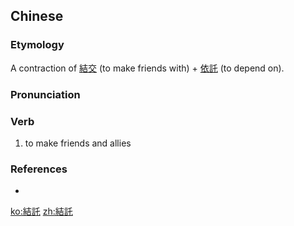 {{also|结托}}
==Chinese==
{{zh-forms|s=结托}}

===Etymology===
A contraction of [[結交]] (to make friends with) + [[依託]] (to depend on).

===Pronunciation===
{{zh-pron
|m=jiétuō
|cat=v
}}

===Verb===
{{zh-verb}}

# {{lb|zh|archaic}} to make friends and allies

===References===
* {{cite-book
|last=Luo
|first=Guanzhong
|authorlink=w:Luo Guanzhong
|coauthors=
|year=
|title=Annotated [[s:Romance of the Three Kingdoms/Chapter 3#2|Romance of the Three Kingdoms/Chapter 3]], page 42, note 3
|language=Mandarin
|publisher=
|location=
|isbn=957911305X
}}

[[ko:結託]]
[[zh:結託]]